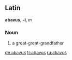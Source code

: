 ==Latin==
'''abavus''', '''-i''', ''m''

===Noun===
#a great-great-grandfather

[[de:abavus]]
[[fr:abavus]]
[[ru:abavus]]